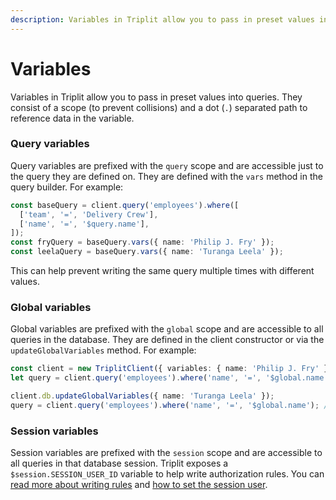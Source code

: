 ```yaml
---
description: Variables in Triplit allow you to pass in preset values into queries.
---
```


# Variables

Variables in Triplit allow you to pass in preset values into queries. They consist of a scope (to prevent collisions) and a dot (`.`) separated path to reference data in the variable.

### Query variables

Query variables are prefixed with the `query` scope and are accessible just to the query they are defined on. They are defined with the `vars` method in the query builder. For example:

```typescript
const baseQuery = client.query('employees').where([
  ['team', '=', 'Delivery Crew'],
  ['name', '=', '$query.name'],
]);
const fryQuery = baseQuery.vars({ name: 'Philip J. Fry' });
const leelaQuery = baseQuery.vars({ name: 'Turanga Leela' });
```

This can help prevent writing the same query multiple times with different values.

### Global variables

Global variables are prefixed with the `global` scope and are accessible to all queries in the database. They are defined in the client constructor or via the `updateGlobalVariables` method. For example:

```typescript
const client = new TriplitClient({ variables: { name: 'Philip J. Fry' } });
let query = client.query('employees').where('name', '=', '$global.name'); // resolves to 'Philip J. Fry'

client.db.updateGlobalVariables({ name: 'Turanga Leela' });
query = client.query('employees').where('name', '=', '$global.name'); // resolves to 'Turanga Leela'
```

### Session variables

Session variables are prefixed with the `session` scope and are accessible to all queries in that database session. Triplit exposes a `$session.SESSION_USER_ID` variable to help write authorization rules. You can [read more about writing rules](/schemas/rules) and [how to set the session user](/auth).

